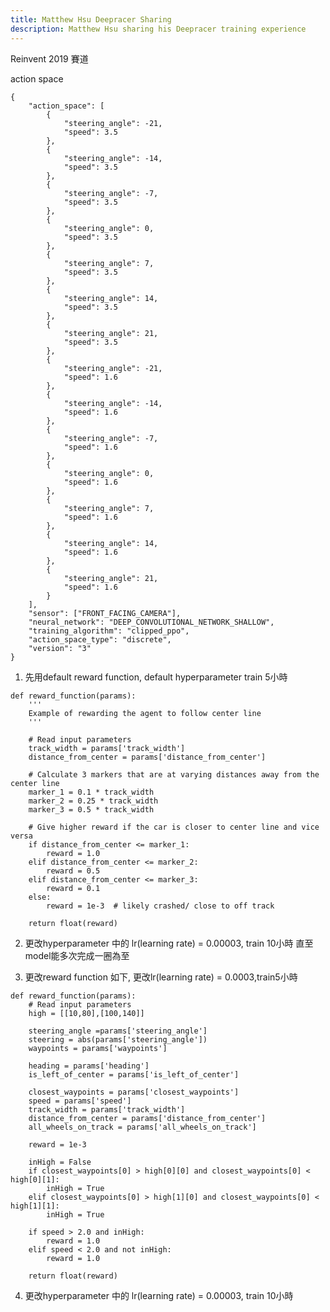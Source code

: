```yaml
---
title: Matthew Hsu Deepracer Sharing
description: Matthew Hsu sharing his Deepracer training experience
---
```


Reinvent 2019 賽道

action space
```
{
    "action_space": [
        {
            "steering_angle": -21,
            "speed": 3.5
        },
        {
            "steering_angle": -14,
            "speed": 3.5
        },
        {
            "steering_angle": -7,
            "speed": 3.5
        },
        {
            "steering_angle": 0,
            "speed": 3.5
        },
        {
            "steering_angle": 7,
            "speed": 3.5
        },
        {
            "steering_angle": 14,
            "speed": 3.5
        },
        {
            "steering_angle": 21,
            "speed": 3.5
        },
        {
            "steering_angle": -21,
            "speed": 1.6
        },
        {
            "steering_angle": -14,
            "speed": 1.6
        },
        {
            "steering_angle": -7,
            "speed": 1.6
        },
        {
            "steering_angle": 0,
            "speed": 1.6
        },
        {
            "steering_angle": 7,
            "speed": 1.6
        },
        {
            "steering_angle": 14,
            "speed": 1.6
        },
        {
            "steering_angle": 21,
            "speed": 1.6
        }
    ],
    "sensor": ["FRONT_FACING_CAMERA"],
    "neural_network": "DEEP_CONVOLUTIONAL_NETWORK_SHALLOW",
    "training_algorithm": "clipped_ppo",
    "action_space_type": "discrete",
    "version": "3"
}
```


1) 先用default reward function, default hyperparameter train 5小時
```
def reward_function(params):
    '''
    Example of rewarding the agent to follow center line
    '''
    
    # Read input parameters
    track_width = params['track_width']
    distance_from_center = params['distance_from_center']
    
    # Calculate 3 markers that are at varying distances away from the center line
    marker_1 = 0.1 * track_width
    marker_2 = 0.25 * track_width
    marker_3 = 0.5 * track_width
    
    # Give higher reward if the car is closer to center line and vice versa
    if distance_from_center <= marker_1:
        reward = 1.0
    elif distance_from_center <= marker_2:
        reward = 0.5
    elif distance_from_center <= marker_3:
        reward = 0.1
    else:
        reward = 1e-3  # likely crashed/ close to off track
    
    return float(reward)

```



2) 更改hyperparameter 中的 lr(learning rate) = 0.00003, train 10小時
直至model能多次完成一圈為至


3) 更改reward function 如下, 更改lr(learning rate) = 0.0003,train5小時
```
def reward_function(params):
    # Read input parameters
    high = [[10,80],[100,140]]
    
    steering_angle =params['steering_angle']
    steering = abs(params['steering_angle'])
    waypoints = params['waypoints']
    
    heading = params['heading']
    is_left_of_center = params['is_left_of_center']

    closest_waypoints = params['closest_waypoints']
    speed = params['speed']
    track_width = params['track_width']
    distance_from_center = params['distance_from_center']
    all_wheels_on_track = params['all_wheels_on_track']

    reward = 1e-3

    inHigh = False
    if closest_waypoints[0] > high[0][0] and closest_waypoints[0] < high[0][1]:
        inHigh = True
    elif closest_waypoints[0] > high[1][0] and closest_waypoints[0] < high[1][1]:
        inHigh = True
    
    if speed > 2.0 and inHigh:
        reward = 1.0
    elif speed < 2.0 and not inHigh:
        reward = 1.0
    
    return float(reward)
```



4) 更改hyperparameter 中的 lr(learning rate) = 0.00003, train 10小時